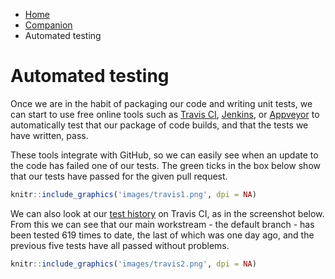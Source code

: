 ::: {.breadcrumbs}
* [Home](index.html)
* [Companion](companion-index.html)
* Automated testing
:::

# Automated testing

Once we are in the habit of packaging our code and writing unit tests, we can start to use free online tools such as [Travis CI](https://travis-ci.org/), [Jenkins](https://jenkins.io/), or [Appveyor](https://www.appveyor.com/) to automatically test that our package of code builds, and that the tests we have written, pass.

These tools integrate with GitHub, so we can easily see when an update to the code has failed one of our tests. The green ticks in the box below show that our tests have passed for the given pull request.

```r
knitr::include_graphics('images/travis1.png', dpi = NA)
```

We can also look at our [test history](https://travis-ci.org/ukgovdatascience/eesectors/branches) on Travis CI, as in the screenshot below. From this we can see that our main workstream - the default branch - has been tested 619 times to date, the last of which was one day ago, and the previous five tests have all passed without problems.

```r
knitr::include_graphics('images/travis2.png', dpi = NA)
```

